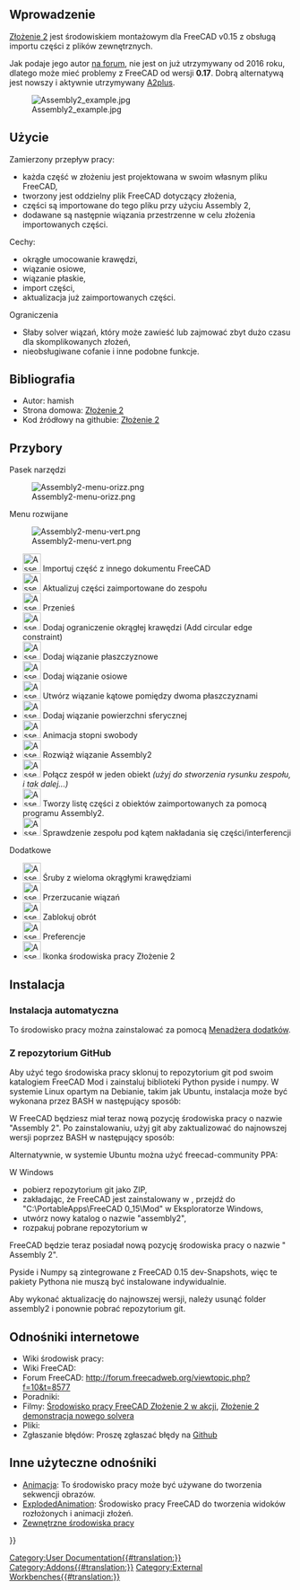 <languages/>

{{VeryImportantMessage|Środowisko pracy Złożenie 2 jest przestarzałe. Jego autor już go nie utrzymuje, więc może nie działać z FreeCAD w wersji 0.17 i wyższej. Informacje na tej stronie nie są utrzymywane, są one tylko przechowywane dla celów historycznych.}}
{{Message|Alternatywę można znaleźć w [[A2plus_Workbench/pl|A2plus]]. To środowisko pracy jest forkiem Assembly2, ale nie jest z nim kompatybilne. Jeśli masz starsze modele, które musisz otworzyć, powinieneś pozostać przy FreeCAD w wersji 0.16 i środowisku Złożenie 2. Nowsze modele powinny być tworzone w całości i otwierane za pomocą A2plus.<br/>

Więcej opcji znajdziesz w [[Assembly3_Workbench/pl|Złożenie 3]] lub [[Assembly4_Workbench/pl|Złożenie 4]]. Te środowiska pracy są również inspirowane środowiskiem Złożenie 2, ale nie są z nim kompatybilne.}}

<span id="Introduction"></span>
==Wprowadzenie==

[[Assembly2_Workbench/pl|Złożenie 2]] jest środowiskiem montażowym dla FreeCAD v0.15 z obsługą importu części z plików zewnętrznych.

Jak podaje jego autor [https://forum.freecadweb.org/viewtopic.php?f=17&t=16591 na forum], nie jest on już utrzymywany od 2016 roku, dlatego może mieć problemy z FreeCAD od wersji '''0.17'''. Dobrą alternatywą jest nowszy i aktywnie utrzymywany [[A2plus_Workbench/pl|A2plus]].

[[Image:Assembly2_example.jpg]]

<span id="Usage"></span>
==Użycie==

Zamierzony przepływ pracy:
* każda część w złożeniu jest projektowana w swoim własnym pliku FreeCAD,
* tworzony jest oddzielny plik FreeCAD dotyczący złożenia,
* części są importowane do tego pliku przy użyciu Assembly 2,
* dodawane są następnie wiązania przestrzenne w celu złożenia importowanych części.

Cechy:
* okrągłe umocowanie krawędzi,
* wiązanie osiowe,
* wiązanie płaskie,
* import części,
* aktualizacja już zaimportowanych części.

Ograniczenia
* Słaby solver wiązań, który może zawieść lub zajmować zbyt dużo czasu dla skomplikowanych złożeń,
* nieobsługiwane cofanie i inne podobne funkcje.

<span id="References"></span>
==Bibliografia==

* Autor: hamish
* Strona domowa: [https://github.com/hamish2014/FreeCAD_assembly2 Złożenie 2]
* Kod źródłowy na githubie: [https://github.com/hamish2014/FreeCAD_assembly2 Złożenie 2]

<span id="Tools"></span>
==Przybory==

Pasek narzędzi

[[Image:Assembly2-menu-orizz.png]]

Menu rozwijane

[[Image:Assembly2-menu-vert.png]]

* [[Image:Assembly2_ImportPart.png|32px]] Importuj część z innego dokumentu FreeCAD
* [[Image:Assembly2_UpdatePart.png|32px]] Aktualizuj części zaimportowane do zespołu
* [[Image:Assembly2_Move.png|32px]] Przenieś
* [[Image:Assembly2_CircularEdgeConstraint.png|32px]] Dodaj ograniczenie okrągłej krawędzi (Add circular edge constraint)
* [[Image:Assembly2_PlaneConstraint.png|32px]] Dodaj wiązanie płaszczyznowe
* [[Image:Assembly2_AxialConstraint.png|32px]] Dodaj wiązanie osiowe
* [[Image:Assembly2_AngularConstraint.png|32px]] Utwórz wiązanie kątowe pomiędzy dwoma płaszczyznami
* [[Image:Assembly2_SphericalSurfaceConstraint.png|32px]] Dodaj wiązanie powierzchni sferycznej
* [[Image:Assembly2_DOFAnimation.png|32px]] Animacja stopni swobody
* [[Image:Assembly2_Assembly2Constraint.png|32px]] Rozwiąż wiązanie Assembly2
* [[Image:Assembly2_Mux.png|32px]] Połącz zespół w jeden obiekt ''(użyj do stworzenia rysunku zespołu, i tak dalej...)''
* [[Image:Assembly2_ListParts.png|32px]] Tworzy listę części z obiektów zaimportowanych za pomocą programu Assembly2.
* [[Image:Assembly2_Ceck.png|32px]] Sprawdzenie zespołu pod kątem nakładania się części/interferencji

Dodatkowe

* [[Image:Assembly2_BoltMultipleCircularEdges.png|32px]] Śruby z wieloma okrągłymi krawędziami
* [[Image:Assembly2_FlipConstraint.png|32px]] Przerzucanie wiązań
* [[Image:Assembly2_LockRotation.png|32px]] Zablokuj obrót
* [[Image:Assembly2_Preferences.png|32px]] Preferencje
* [[Image:Assembly2_Assembly2.png|32px]] Ikonka środowiska pracy Złożenie 2


<span id="Installation"></span>
==Instalacja==

<span id="Automatic_installation"></span>
===Instalacja automatyczna===

To środowisko pracy można zainstalować za pomocą [[Std_AddonMgr/pl|Menadżera dodatków]].

<span id="From_GitHub"></span>
===Z repozytorium GitHub===

Aby użyć tego środowiska pracy sklonuj to repozytorium git pod swoim katalogiem FreeCAD Mod i zainstaluj biblioteki Python pyside i numpy. W systemie Linux opartym na Debianie, takim jak Ubuntu, instalacja może być wykonana przez BASH w następujący sposób:

{{Code|code=
sudo apt-get install git python-numpy python-pyside
mkdir ~/.FreeCAD/Mod
cd ~/.FreeCAD/Mod
git clone https://github.com/hamish2014/FreeCAD_assembly2.git
}}

W FreeCAD będziesz miał teraz nową pozycję środowiska pracy o nazwie "Assembly 2". Po zainstalowaniu, użyj git aby zaktualizować do najnowszej wersji poprzez BASH w następujący sposób:

{{Code|code=
cd ~/.FreeCAD/Mod/FreeCAD_assembly2
git pull
rm *.pyc
}}

Alternatywnie, w systemie Ubuntu można użyć freecad-community PPA:

{{Code|code=
Add ppa:freecad-community/ppa to your software sources
sudo apt-get update
sudo apt-get install freecad-extras-assembly2
}}

W Windows
* pobierz repozytorium git jako ZIP,
* zakładając, że FreeCAD jest zainstalowany w {{Code|code= C:\PortableApps\FreeCAD 0_15\}}, przejdź do "C:\PortableApps\FreeCAD 0_15\Mod" w Eksploratorze Windows,
* utwórz nowy katalog o nazwie "assembly2",
* rozpakuj pobrane repozytorium w {{Code|code=C:\PortableApps\FreeCAD 0_15\Mod\assembly2}}

FreeCAD będzie teraz posiadał nową pozycję środowiska pracy o nazwie " Assembly 2".

Pyside i Numpy są zintegrowane z FreeCAD 0.15 dev-Snapshots, więc te pakiety Pythona nie muszą być instalowane indywidualnie.

Aby wykonać aktualizację do najnowszej wersji, należy usunąć folder assembly2 i ponownie pobrać repozytorium git.

<span id="Links"></span>
==Odnośniki internetowe==

* Wiki środowisk pracy:
* Wiki FreeCAD:
* Forum FreeCAD: http://forum.freecadweb.org/viewtopic.php?f=10&t=8577
* Poradniki: 
* Filmy:  [https://www.youtube.com/watch?v=dhaYJKDk4GI Środowisko pracy FreeCAD Złożenie 2 w akcji], [http://youtu.be/ufhyUxQkeC0 Złożenie 2 demonstracja nowego solvera] 
* Pliki:
* Zgłaszanie błędów: Proszę zgłaszać błędy na [https://github.com/hamish2014/FreeCAD_assembly2/issues Github]

<span id="Other_useful_links"></span>
==Inne użyteczne odnośniki==

* [http://www.freecadweb.org/wiki/index.php?title=Sandbox:Animation Animacja]:  To środowisko pracy może być używane do tworzenia sekwencji obrazów. 
* [http://www.freecadweb.org/wiki/index.php?title=Sandbox:ExplodedAnimation ExplodedAnimation]: Środowisko pracy FreeCAD do tworzenia widoków rozłożonych i animacji złożeń.  
* [[External_workbenches/pl|Zewnętrzne środowiska pracy]]

{{Userdocnavi{{#translation:}}}}
[[Category:User Documentation{{#translation:}}]]
[[Category:Addons{{#translation:}}]]
[[Category:External Workbenches{{#translation:}}]]